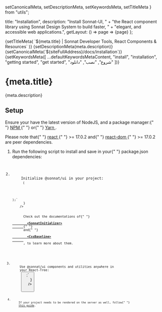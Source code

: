   setCanonicalMeta,
  setDescriptionMeta,
  setKeywordsMeta,
  setTitleMeta
} from "utils";

  title: "Installation",
  description:
    "Install Sonnat-UI, " +
    "the React component library using Sonnat Design System to build faster, " +
    "elegant, and accessible web applications.",
  getLayout: () => page => <WithSidebar>{page}</WithSidebar>
};

<Head>
  {setTitleMeta(
    `${meta.title} | Sonnat Developer Tools, React Components & Resources`
  )}
  {setDescriptionMeta(meta.description)}
  {setCanonicalMeta(`${siteFullAddress}/docs/installation`)}
  {setKeywordsMeta([
    ...defaultKeywordsMetaContent,
    "install",
    "installation",
    "getting started",
    "get started",
    "شروع",
    "نصب",
    "دانلود"
  ])}
</Head>

<h1>
  <span>{meta.title}</span>
  <AnchorButton anchorId="overview" />
  <PageEditButton href={`pages/docs/installation.mdx`} />
</h1>

<p>{meta.description}</p>

<h2>
  <span>Setup</span>
  <AnchorButton anchorId="setup" />
</h2>

<p>
  Ensure your have the latest version of NodeJS, and a package manager:{" "}
  <a
    href="https://www.npmjs.com/get-npm"
    target="_blank"
    rel="noopener noreferrer"
    title="Get NPM"
  >
    NPM
  </a>{" "}
  or{" "}
  <a
    href="https://yarnpkg.com/getting-started/install"
    target="_blank"
    rel="noopener noreferrer"
    title="Get Yarn"
  >
    Yarn
  </a>
  .
</p>

<div data-notebox style={{ marginTop: "-0.5rem", marginBottom: "1rem" }}>
  Please note that{" "}
  <a
    href="https://www.npmjs.com/package/react"
    target="_blank"
    rel="noopener noreferrer"
    title="ReactJs"
  >
    react
  </a>{" "}
  >= 17.0.2 and{" "}
  <a
    href="https://www.npmjs.com/package/react-dom"
    target="_blank"
    rel="noopener noreferrer"
    title="ReactJs"
  >
    react-dom
  </a>{" "}
  >= 17.0.2 are peer dependencies.
</div>

<ol>
  <li>
    Run the following script to install and save in your{" "}
    <inlineCode>package.json</inlineCode> dependencies:
    <code
      className="language-bash"
      children={`# with npm
npm install @sonnat/ui\n
# or with yarn
yarn add @sonnat/ui`}
    />
  </li>
  <li>
    Initialize <inlineCode>@sonnat/ui</inlineCode> in your project:
    <code
      className="language-jsx"
      children={
        `` +
        `import CssBaseline from "@sonnat/ui/CssBaseline";
const App = () => (
  <SonnatInitializer>
    <CssBaseline />
    <MyComponent />
  </SonnatInitializer>
);`
      }
    />
    <div data-notebox style={{ marginBottom: "1rem", marginTop: "-1rem" }}>
      Check out the documentations of{" "}
      <a
        href="/docs/styling#sonnat-initializer"
        title="SonnatInitializer documentation"
      >
        <strong>&lt;SonnatInitializer&gt;</strong>
      </a>{" "}
      and{" "}
      <a href="/docs/components/CssBaseline" title="CssBaseline documentation">
        <strong>&lt;CssBaseline&gt;</strong>
      </a>
      , to learn more about them.
    </div>
  </li>
  <li>
    Use <inlineCode>@sonnat/ui</inlineCode> components and utilities anywhere in
    your React-Tree:
    <code
      className="language-jsx"
      children={
        `` +
        `import Button from "@sonnat/ui/Button";\n
const MyComponent = () => <Button label="Text" />;`
      }
    />
  </li>
  <li>
    If your project needs to be rendered on the server as well, follow{" "}
    <a href="/docs/server-side-rendering">this guide</a>.
  </li>
</ol>
